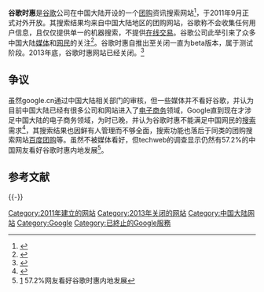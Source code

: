{{noteTA|G1=IT}}
{{Infobox website
| websitename   = Google 时惠
| logo          = Google 时惠.png
| url           = {{URL|http://www.google.cn/shihui}}
| commercial    = 是
| type          = [[搜索引擎|搜索引擎]]
| reg           = 不提供注册
| owner         = [[Google中国|Google中国]]
| launch_date   = {{Start date and age|2011|9}}
| current_status =已关闭<ref name="guanbi"></ref>
}}
'''谷歌时惠'''是[[谷歌|谷歌]]公司在中国大陆开设的一个[[团购|团购]]资讯搜索网站<ref>{{Cite web |url=http://www.cnbeta.com/articles/154872.htm |title=谷歌在华推出团购搜索服务"谷歌时惠" |accessdate=2011-09-17 |archive-date=2015-09-23 |archive-url=https://web.archive.org/web/20150923205148/http://www.cnbeta.com/articles/154872.htm |dead-url=no }}</ref>，于2011年9月正式对外开放。其搜索结果均来自中国大陆地区的团购网站，谷歌称不会收集任何用户信息，且仅仅提供单一的机器搜索，不提供[[在线交易|在线交易]]。谷歌公司此举引来了众多中国大陆[[媒体|媒体]]和[[网民|网民]]的关注<ref>{{Cite web |url=http://media.people.com.cn/GB/40728/15653007.html |title=人民网：谷歌中国推出团购搜索“时惠” 向回暖迈出一小步 |accessdate=2011-09-17 |archive-date=2016-03-04 |archive-url=https://web.archive.org/web/20160304073802/http://media.people.com.cn/GB/40728/15653007.html |dead-url=no }}</ref>。谷歌时惠自推出至关闭一直为beta版本，属于测试阶段。2013年底，谷歌时惠网站已经关闭。<ref name="guanbi">{{cite web | url=http://www.guao.hk/posts/goodbye-google-shihui.html | title=拜拜啦您吶，Google 时惠!!1 | publisher=谷奥 | accessdate=2013-12-31 | archive-date=2013-12-31 | archive-url=https://archive.is/20131231130113/http://www.guao.hk/posts/goodbye-google-shihui.html | dead-url=no }}</ref>

== 争议 ==
虽然google.cn通过中国大陆相关部门的审核，但一些媒体并不看好谷歌，并认为目前中国大陆已经有很多公司和网站进入了[[电子商务|电子商务]]领域，Google直到现在才涉足中国大陆的电子商务领域，为时已晚，并认为谷歌时惠不能满足中国网民的[[搜索|搜索]]需求<ref>{{Cite web |url=http://opinion.hexun.com/2011-09-16/133450768.html |title=在中国 谷歌“只谈风月” |access-date=2011-09-17 |archive-url=https://web.archive.org/web/20130921053703/http://opinion.hexun.com/2011-09-16/133450768.html |archive-date=2013-09-21 |dead-url=yes }}</ref>，其搜索结果也因鲜有人管理而不够全面，搜索功能也落后于同类的团购搜索网站[[百度团购|百度团购]]等。虽然不被媒体看好，但techweb的调查显示仍然有57.2%的中国网友看好谷歌时惠内地发展<ref>[http://www.techweb.com.cn/data/2011-09-16/1094904.shtml] {{Wayback|url=http://www.techweb.com.cn/data/2011-09-16/1094904.shtml |date=20140101134704 }}57.2%网友看好谷歌时惠内地发展</ref>。

== 参考文献 ==
{{Reflist}}

{{-}}
{{Google服务}}

{{DEFAULTSORT:Guge Shihui}}
[[Category:2011年建立的网站|Category:2011年建立的网站]]
[[Category:2013年关闭的网站|Category:2013年关闭的网站]]
[[Category:中国大陆网站|Category:中国大陆网站]]
[[Category:Google|Category:Google]]
[[Category:已終止的Google服務|Category:已終止的Google服務]]
